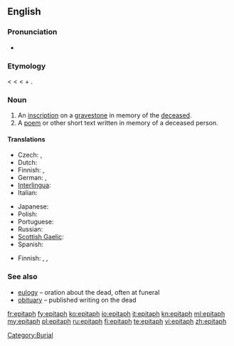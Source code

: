 ==English==

===Pronunciation===
* {{audio|en-us-epitaph.ogg|Audio (US)}}

===Etymology===
{{etyl|fro}} {{term|epitaphe|lang=fro}} < {{etyl|la}} {{term|epitaphium||eulogy|lang=la}} < {{etyl|grc}} {{term|ἐπιτάφιος||relating to a funeral|tr=epitaphios|sc=polytonic|lang=grc}} < {{term|ἐπί||over|tr=epi|sc=polytonic|lang=grc}} + {{term|τάφος||tomb|tr=taphos|sc=polytonic|lang=grc}}.

===Noun===
{{en-noun}}

# An [[inscription]] on a [[gravestone]] in memory of the [[deceased]].
# A [[poem]] or other short text written in memory of a deceased person.

====Translations====
{{trans-top|inscription on a gravestone}}
* Czech: {{t-|cs|epitaf|m}}, {{t-|cs|náhrobní}} {{t-|cs|nápis|m}}
* Dutch: {{t|nl|grafschrift}}
* Finnish: {{t-|fi|hautakirjoitus}}, {{t|fi|epitafi}}
* German: {{t|de|Epitaph|n}},  {{t|de|Grabinschrift|f}}
* [[Interlingua]]: {{t|ia|epitaphio|xs=Interlingua}}
* Italian: {{t+|it|epitaffio|m}}
{{trans-mid}}
* Japanese: {{t|ja|エピタフ|tr=epitafu}}
* Polish: {{t-|pl|epitafium|n}}
* Portuguese: {{t|pt|epitáfio|m}}
* Russian: {{t+|ru|эпитафия|f}}
* [[Scottish Gaelic]]: {{t-|gd|leac-sgrìobhadh|m|xs=Scottish Gaelic}}
* Spanish: {{t+|es|epitafio|m}}
{{trans-bottom}}

{{trans-top|commemorative poem or other text}}
* Finnish: {{t-|fi|hautakirjoitus}}, {{t|fi|hautalaulu}}, {{t|fi|epitafi}}
{{trans-mid}}
{{trans-bottom}}

===See also===
* [[eulogy]] – oration about the dead, often at funeral
* [[obituary]] – published writing on the dead

[[Category:Burial]]

[[fr:epitaph]]
[[fy:epitaph]]
[[ko:epitaph]]
[[io:epitaph]]
[[it:epitaph]]
[[kn:epitaph]]
[[ml:epitaph]]
[[my:epitaph]]
[[pl:epitaph]]
[[ru:epitaph]]
[[fi:epitaph]]
[[te:epitaph]]
[[vi:epitaph]]
[[zh:epitaph]]